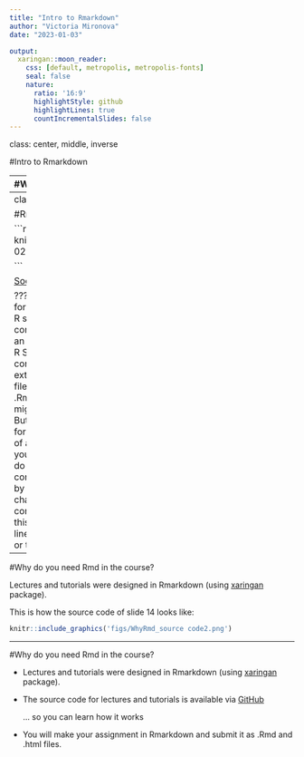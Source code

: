 ```yaml
---
title: "Intro to Rmarkdown"
author: "Victoria Mironova"
date: "2023-01-03"

output:
  xaringan::moon_reader:
    css: [default, metropolis, metropolis-fonts]
    seal: false
    nature:
      ratio: '16:9'
      highlightStyle: github
      highlightLines: true
      countIncrementalSlides: false
---
```

class: center, middle, inverse

#Intro to Rmarkdown


---
#Why Rmarkdown?

.pull-left[

While performing data visualization, you will find yourself constantly pinging back and forth between three things:


- Writing code. 

- Looking at output. 

- Taking Notes. 


**Rmarkdown is a solution!**

It will make your code:

- Reproducible

- Easy to adjust if your raw data changed

- Easy to communicate the results
]

.pull-right[

```r
knitr::include_graphics('figs/ch-02-simple-knit-tall.png')

```
]

???
Writing code. You will write a lot of code to produce plots. You will also write code to load your data, to look quickly at tables of that data. Sometimes you will want to summarize, rearrange, subset, or augment your data, or run a statistical model with it. You will want to be able to write that code as easily and effectively as possible.
Looking at output. Your code is a set of instructions that, when executed, produces the output you want: a table, a model, or a figure. It is often helpful to be able to see that output, and its partial results. While we’re working, it’s also useful to keep the code and the things produced by the code close together, if we can.
Taking Notes. You will also be writing about what we are doing, and what your results mean. When learning how to do something in ggplot, for instance, you will want to make notes to yourself about what you did, why you wrote it this way rather than that, or what this new concept, function, or instruction does. Later, when doing data analysis and making figures, you will be writing up reports or drafting papers.
---
class: center

#Rmarkdown in .Rmd file

```r
knitr::include_graphics('figs/ch-02-rstudio-markdown.png')

```

[SocViz](https://socviz.co/gettingstarted.html)


???
RMarkdown is not required for R. An alternative is to use an R script, which just contains R commands only.You can create an r script via File > New File > R Script. R script files conventionally have the extension .r or .R. (RMarkdown files conventionally end in .Rmd.) A very brief project might just need a single .r file. But RMarkdown is very useful for documents, notes, or reports of any length, especially when you need to take notes. If you do use an .r file you can leave comments or notes to yourself by starting a line with the hash character, #. You can also add comments at the end of lines in this way, as for any particular line R will ignore whatever code or text that appears after a #.
---
#Why do you need Rmd in the course?

Lectures and tutorials were designed in Rmarkdown (using [xaringan](https://github.com/yihui/xaringan) package).

This is how the source code of slide 14 looks like:
```r
knitr::include_graphics('figs/WhyRmd_source code2.png')

```

---

#Why do you need Rmd in the course?

- Lectures and tutorials were designed in Rmarkdown (using [xaringan](https://github.com/yihui/xaringan) package).

- The source code for lectures and tutorials is available via [GitHub](https://github.com/VictoriaVMironova/DataViz_RU)

    ... so you can learn how it works

- You will make your assignment in Rmarkdown and submit it as .Rmd and .html files.

